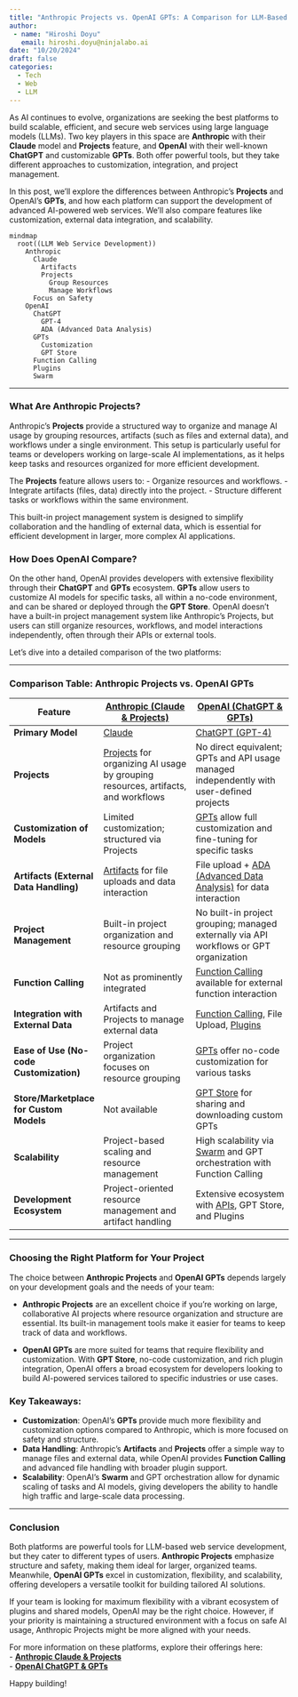 ```yaml
---
title: "Anthropic Projects vs. OpenAI GPTs: A Comparison for LLM-Based Web Service Development"
author: 
 - name: "Hiroshi Doyu"
   email: hiroshi.doyu@ninjalabo.ai
date: "10/20/2024"
draft: false
categories:
  - Tech
  - Web
  - LLM
---
```

As AI continues to evolve, organizations are seeking the best platforms to build scalable, efficient, and secure web services using large language models (LLMs). Two key players in this space are **Anthropic** with their **Claude** model and **Projects** feature, and **OpenAI** with their well-known **ChatGPT** and customizable **GPTs**. Both offer powerful tools, but they take different approaches to customization, integration, and project management.

In this post, we'll explore the differences between Anthropic’s **Projects** and OpenAI’s **GPTs**, and how each platform can support the development of advanced AI-powered web services. We’ll also compare features like customization, external data integration, and scalability.

```mermaid
mindmap
  root((LLM Web Service Development))
    Anthropic
      Claude
        Artifacts
        Projects
          Group Resources
          Manage Workflows
      Focus on Safety
    OpenAI
      ChatGPT
        GPT-4
        ADA (Advanced Data Analysis)
      GPTs
        Customization
        GPT Store
      Function Calling
      Plugins
      Swarm
```

---

### **What Are Anthropic Projects?**
Anthropic's **Projects** provide a structured way to organize and manage AI usage by grouping resources, artifacts (such as files and external data), and workflows under a single environment. This setup is particularly useful for teams or developers working on large-scale AI implementations, as it helps keep tasks and resources organized for more efficient development.

The **Projects** feature allows users to:
- Organize resources and workflows.
- Integrate artifacts (files, data) directly into the project.
- Structure different tasks or workflows within the same environment.

This built-in project management system is designed to simplify collaboration and the handling of external data, which is essential for efficient development in larger, more complex AI applications.

### **How Does OpenAI Compare?**
On the other hand, OpenAI provides developers with extensive flexibility through their **ChatGPT** and **GPTs** ecosystem. **GPTs** allow users to customize AI models for specific tasks, all within a no-code environment, and can be shared or deployed through the **GPT Store**. OpenAI doesn't have a built-in project management system like Anthropic's Projects, but users can still organize resources, workflows, and model interactions independently, often through their APIs or external tools.

Let’s dive into a detailed comparison of the two platforms:

---

### **Comparison Table: Anthropic Projects vs. OpenAI GPTs**

| **Feature**                        | **[Anthropic (Claude & Projects)](https://support.anthropic.com/en/articles/9517075-what-are-projects)**     | **[OpenAI (ChatGPT & GPTs)](https://openai.com/chatgpt/gpts)**                                     |
|------------------------------------|-------------------------------------------------------------|-----------------------------------------------------------------|
| **Primary Model**                  | [Claude](https://www.anthropic.com/product)                 | [ChatGPT (GPT-4)](https://openai.com/chatgpt)                                               |
| **Projects**                       | [Projects](https://support.anthropic.com/en/articles/9517075-what-are-projects) for organizing AI usage by grouping resources, artifacts, and workflows | No direct equivalent; GPTs and API usage managed independently with user-defined projects |
| **Customization of Models**        | Limited customization; structured via Projects               | [GPTs](https://openai.com/chatgpt/gpts) allow full customization and fine-tuning for specific tasks |
| **Artifacts (External Data Handling)** | [Artifacts](https://support.anthropic.com/en/articles/9487310-what-are-artifacts-and-how-do-i-use-them) for file uploads and data interaction         | File upload + [ADA (Advanced Data Analysis)](https://openai.com/chatgpt) for data interaction  |
| **Project Management**             | Built-in project organization and resource grouping          | No built-in project grouping; managed externally via API workflows or GPT organization |
| **Function Calling**               | Not as prominently integrated                               | [Function Calling](https://openai.com/blog/function-calling-and-other-api-updates) available for external function interaction |
| **Integration with External Data** | Artifacts and Projects to manage external data               | [Function Calling](https://openai.com/blog/function-calling-and-other-api-updates), File Upload, [Plugins](https://openai.com/blog/chatgpt-plugins) |
| **Ease of Use (No-code Customization)** | Project organization focuses on resource grouping            | [GPTs](https://openai.com/chatgpt/gpts) offer no-code customization for various tasks         |
| **Store/Marketplace for Custom Models** | Not available                                               | [GPT Store](https://openai.com/chatgpt/gpts) for sharing and downloading custom GPTs          |
| **Scalability**                    | Project-based scaling and resource management               | High scalability via [Swarm](https://github.com/openai/swarm) and GPT orchestration with Function Calling |
| **Development Ecosystem**          | Project-oriented resource management and artifact handling   | Extensive ecosystem with [APIs](https://platform.openai.com/overview), GPT Store, and Plugins |

---

### **Choosing the Right Platform for Your Project**
The choice between **Anthropic Projects** and **OpenAI GPTs** depends largely on your development goals and the needs of your team:

- **Anthropic Projects** are an excellent choice if you’re working on large, collaborative AI projects where resource organization and structure are essential. Its built-in management tools make it easier for teams to keep track of data and workflows.
  
- **OpenAI GPTs** are more suited for teams that require flexibility and customization. With **GPT Store**, no-code customization, and rich plugin integration, OpenAI offers a broad ecosystem for developers looking to build AI-powered services tailored to specific industries or use cases.

### **Key Takeaways:**
- **Customization**: OpenAI’s **GPTs** provide much more flexibility and customization options compared to Anthropic, which is more focused on safety and structure.
- **Data Handling**: Anthropic’s **Artifacts** and **Projects** offer a simple way to manage files and external data, while OpenAI provides **Function Calling** and advanced file handling with broader plugin support.
- **Scalability**: OpenAI’s **Swarm** and GPT orchestration allow for dynamic scaling of tasks and AI models, giving developers the ability to handle high traffic and large-scale data processing.

---

### **Conclusion**
Both platforms are powerful tools for LLM-based web service development, but they cater to different types of users. **Anthropic Projects** emphasize structure and safety, making them ideal for larger, organized teams. Meanwhile, **OpenAI GPTs** excel in customization, flexibility, and scalability, offering developers a versatile toolkit for building tailored AI solutions.

If your team is looking for maximum flexibility with a vibrant ecosystem of plugins and shared models, OpenAI may be the right choice. However, if your priority is maintaining a structured environment with a focus on safe AI usage, Anthropic Projects might be more aligned with your needs.

For more information on these platforms, explore their offerings here:  
- **[Anthropic Claude & Projects](https://www.anthropic.com/)**  
- **[OpenAI ChatGPT & GPTs](https://openai.com/chatgpt)**

Happy building!
